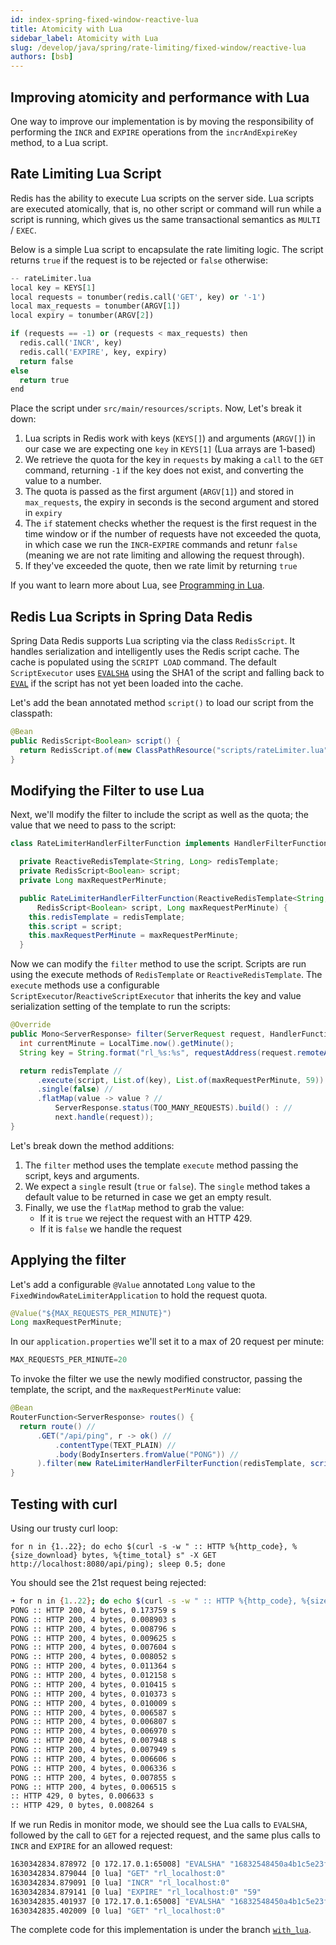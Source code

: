 ```yaml
---
id: index-spring-fixed-window-reactive-lua
title: Atomicity with Lua
sidebar_label: Atomicity with Lua
slug: /develop/java/spring/rate-limiting/fixed-window/reactive-lua
authors: [bsb]
---
```



<Authors frontMatter={frontMatter} />

## Improving atomicity and performance with Lua

One way to improve our implementation is by moving the responsibility of
performing the `INCR` and `EXPIRE` operations from the `incrAndExpireKey`
method, to a Lua script.

## Rate Limiting Lua Script

Redis has the ability to execute Lua scripts on the server side. Lua scripts
are executed atomically, that is, no other script or command will run
while a script is running, which gives us the same transactional semantics as `MULTI` / `EXEC`.

Below is a simple Lua script to encapsulate the rate limiting logic. The script returns `true`
if the request is to be rejected or `false` otherwise:

```py
-- rateLimiter.lua
local key = KEYS[1]
local requests = tonumber(redis.call('GET', key) or '-1')
local max_requests = tonumber(ARGV[1])
local expiry = tonumber(ARGV[2])

if (requests == -1) or (requests < max_requests) then
  redis.call('INCR', key)
  redis.call('EXPIRE', key, expiry)
  return false
else
  return true
end
```

Place the script under `src/main/resources/scripts`. Now, Let's break it down:

1. Lua scripts in Redis work with keys (`KEYS[]`) and arguments (`ARGV[]`) in our case
   we are expecting one `key` in `KEYS[1]` (Lua arrays are 1-based)
2. We retrieve the quota for the key in `requests` by making a `call` to the `GET` command,
   returning `-1` if the key does not exist, and converting the value to a number.
3. The quota is passed as the first argument (`ARGV[1]`) and stored in `max_requests`, the
   expiry in seconds is the second argument and stored in `expiry`
4. The `if` statement checks whether the request is the first request in the time window or
   if the number of requests have not exceeded the quota, in which case we run the `INCR`-`EXPIRE`
   commands and retunr `false` (meaning we are not rate limiting and allowing the request through).
5. If they've exceeded the quote, then we rate limit by returning `true`

If you want to learn more about Lua, see [Programming in Lua](https://www.lua.org/pil/contents.html).

## Redis Lua Scripts in Spring Data Redis

Spring Data Redis supports Lua scripting via the class `RedisScript`. It handles serialization and intelligently
uses the Redis script cache. The cache is populated using the `SCRIPT LOAD` command. The default `ScriptExecutor`
uses [`EVALSHA`](https://redis.io/commands/evalsha) using the SHA1 of the script and falling back to
[`EVAL`](https://redis.io/commands/eval) if the script has not yet been loaded into the cache.

Let's add the bean annotated method `script()` to load our script from the classpath:

```java
@Bean
public RedisScript<Boolean> script() {
  return RedisScript.of(new ClassPathResource("scripts/rateLimiter.lua"), Boolean.class);
}
```

## Modifying the Filter to use Lua

Next, we'll modify the filter to include the script as well as the quota; the value that we need to pass to the script:

```java
class RateLimiterHandlerFilterFunction implements HandlerFilterFunction<ServerResponse, ServerResponse> {

  private ReactiveRedisTemplate<String, Long> redisTemplate;
  private RedisScript<Boolean> script;
  private Long maxRequestPerMinute;

  public RateLimiterHandlerFilterFunction(ReactiveRedisTemplate<String, Long> redisTemplate,
      RedisScript<Boolean> script, Long maxRequestPerMinute) {
    this.redisTemplate = redisTemplate;
    this.script = script;
    this.maxRequestPerMinute = maxRequestPerMinute;
  }
```

Now we can modify the `filter` method to use the script. Scripts are run using the execute methods of
`RedisTemplate` or `ReactiveRedisTemplate`. The `execute` methods use a configurable `ScriptExecutor`/`ReactiveScriptExecutor`
that inherits the key and value serialization setting of the template to run the scripts:

```java
@Override
public Mono<ServerResponse> filter(ServerRequest request, HandlerFunction<ServerResponse> next) {
  int currentMinute = LocalTime.now().getMinute();
  String key = String.format("rl_%s:%s", requestAddress(request.remoteAddress()), currentMinute);

  return redisTemplate //
      .execute(script, List.of(key), List.of(maxRequestPerMinute, 59)) //
      .single(false) //
      .flatMap(value -> value ? //
          ServerResponse.status(TOO_MANY_REQUESTS).build() : //
          next.handle(request));
}
```

Let's break down the method additions:

1. The `filter` method uses the template `execute` method passing the script, keys and arguments.
2. We expect a `single` result (`true` or `false`). The `single` method takes a default value to
   be returned in case we get an empty result.
3. Finally, we use the `flatMap` method to grab the value:
   - If it is `true` we reject the request with an HTTP 429.
   - If it is `false` we handle the request

## Applying the filter

Let's add a configurable `@Value` annotated `Long` value to the `FixedWindowRateLimiterApplication` to
hold the request quota.

```java
@Value("${MAX_REQUESTS_PER_MINUTE}")
Long maxRequestPerMinute;
```

In our `application.properties` we'll set it to a max of 20 request per minute:

```java
MAX_REQUESTS_PER_MINUTE=20
```

To invoke the filter we use the newly modified constructor, passing the template, the script, and the
`maxRequestPerMinute` value:

```java
@Bean
RouterFunction<ServerResponse> routes() {
  return route() //
      .GET("/api/ping", r -> ok() //
          .contentType(TEXT_PLAIN) //
          .body(BodyInserters.fromValue("PONG")) //
      ).filter(new RateLimiterHandlerFilterFunction(redisTemplate, script(), maxRequestPerMinute)).build();
}
```

## Testing with curl

Using our trusty curl loop:

```
for n in {1..22}; do echo $(curl -s -w " :: HTTP %{http_code}, %{size_download} bytes, %{time_total} s" -X GET http://localhost:8080/api/ping); sleep 0.5; done
```

You should see the 21st request being rejected:

```bash
➜ for n in {1..22}; do echo $(curl -s -w " :: HTTP %{http_code}, %{size_download} bytes, %{time_total} s" -X GET http://localhost:8080/api/ping); sleep 0.5; done
PONG :: HTTP 200, 4 bytes, 0.173759 s
PONG :: HTTP 200, 4 bytes, 0.008903 s
PONG :: HTTP 200, 4 bytes, 0.008796 s
PONG :: HTTP 200, 4 bytes, 0.009625 s
PONG :: HTTP 200, 4 bytes, 0.007604 s
PONG :: HTTP 200, 4 bytes, 0.008052 s
PONG :: HTTP 200, 4 bytes, 0.011364 s
PONG :: HTTP 200, 4 bytes, 0.012158 s
PONG :: HTTP 200, 4 bytes, 0.010415 s
PONG :: HTTP 200, 4 bytes, 0.010373 s
PONG :: HTTP 200, 4 bytes, 0.010009 s
PONG :: HTTP 200, 4 bytes, 0.006587 s
PONG :: HTTP 200, 4 bytes, 0.006807 s
PONG :: HTTP 200, 4 bytes, 0.006970 s
PONG :: HTTP 200, 4 bytes, 0.007948 s
PONG :: HTTP 200, 4 bytes, 0.007949 s
PONG :: HTTP 200, 4 bytes, 0.006606 s
PONG :: HTTP 200, 4 bytes, 0.006336 s
PONG :: HTTP 200, 4 bytes, 0.007855 s
PONG :: HTTP 200, 4 bytes, 0.006515 s
:: HTTP 429, 0 bytes, 0.006633 s
:: HTTP 429, 0 bytes, 0.008264 s
```

If we run Redis in monitor mode, we should see the Lua calls to `EVALSHA`, followed by the call to `GET` for a rejected
request, and the same plus calls to `INCR` and `EXPIRE` for an allowed request:

```bash
1630342834.878972 [0 172.17.0.1:65008] "EVALSHA" "16832548450a4b1c5e23ffab55bddefe972fecd2" "1" "rl_localhost:0" "20" "59"
1630342834.879044 [0 lua] "GET" "rl_localhost:0"
1630342834.879091 [0 lua] "INCR" "rl_localhost:0"
1630342834.879141 [0 lua] "EXPIRE" "rl_localhost:0" "59"
1630342835.401937 [0 172.17.0.1:65008] "EVALSHA" "16832548450a4b1c5e23ffab55bddefe972fecd2" "1" "rl_localhost:0" "20" "59"
1630342835.402009 [0 lua] "GET" "rl_localhost:0"
```

The complete code for this implementation is under the branch [`with_lua`](https://github.com/redis-developer/fixed-window-rate-limiter/tree/with_lua).
